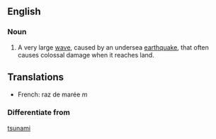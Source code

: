 ==English==
===Noun===
#A very large [[wave]], caused by an undersea [[earthquake]], that often causes colossal damage when it reaches land. 
==Translations==
*French: raz de marée ''m''

===Differentiate from===
[[tsunami]]